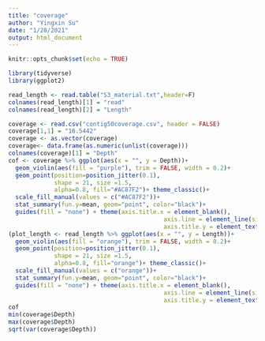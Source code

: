 ```yaml
---
title: "coverage"
author: "Yingxin Su"
date: "1/28/2021"
output: html_document
---
```


```r
knitr::opts_chunk$set(echo = TRUE)
```

```r
library(tidyverse)
library(ggplot2)
```


```r

read_length <- read.table("S3_material.txt",header=F)
colnames(read_length)[1] = "read"
colnames(read_length)[2] = "Length"

coverage <- read.csv("contig50coverage.csv", header = FALSE)
coverage[1,1] = "16.5442"
coverage <- as.vector(coverage)
coverage<- data.frame(as.numeric(unlist(coverage)))
colnames(coverage)[1] = "Depth"
cof <- coverage %>% ggplot(aes(x = "", y = Depth))+ 
  geom_violin(aes(fill = "purple"), trim = FALSE, width = 0.2)+
  geom_point(position=position_jitter(0.1), 
             shape = 21, size =1.5, 
             alpha=0.8, fill="#AC87F2")+ theme_classic()+
  scale_fill_manual(values = c("#AC87F2"))+
  stat_summary(fun.y=mean, geom="point", color="black")+
  guides(fill = "none") + theme(axis.title.x = element_blank(),
                                            axis.line = element_line(size = 1.2),
                                            axis.title.y = element_text(face = "bold"))
(plot_length <- read_length %>% ggplot(aes(x = "", y = Length))+ 
  geom_violin(aes(fill = "orange"), trim = FALSE, width = 0.2)+
  geom_point(position=position_jitter(0.1), 
             shape = 21, size =1.5, 
             alpha=0.8, fill="orange")+ theme_classic()+
  scale_fill_manual(values = c("orange"))+
  stat_summary(fun.y=mean, geom="point", color="black")+
  guides(fill = "none") + theme(axis.title.x = element_blank(),
                                            axis.line = element_line(size = 1.2),
                                            axis.title.y = element_text(face = "bold")))
cof
min(coverage$Depth)
max(coverage$Depth)
sqrt(var(coverage$Depth))
```

